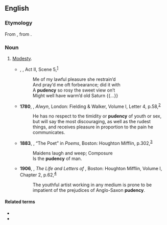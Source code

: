 ==English==

===Etymology===
From {{etyl|la|en}} {{m|la|pudentia}}, from {{etyl|la|en}} {{m|la|pudet||it shames}}.

===Noun===
{{en-noun|-}}

# {{lb|en|obsolete}} [[modesty|Modesty]].
#* {{circa|1609}} {{w|William Shakespeare}}, ''{{w|Cymbeline}}'', Act II, Scene 5,<sup>[http://www.opensourceshakespeare.org/views/plays/play_view.php?WorkID=cymbeline&Scope=entire&pleasewait=1&msg=pl]</sup>
#*: Me of my lawful pleasure she restrain’d
#*: And pray’d me oft forbearance; did it with
#*: A '''pudency''' so rosy the sweet view on’t
#*: Might well have warm’d old Saturn {{...}}
#* '''1780''', {{w|Thomas Holcroft}}, ''Alwyn'', London: Fielding & Walker, Volume I, Letter 4, p.{{nbsp}}58,<sup>[http://name.umdl.umich.edu/004789306.0001.001]</sup>
#*: He has no respect to the timidity or '''pudency''' of youth or sex, but will say the most discouraging, as well as the rudest things, and receives pleasure in proportion to the pain he communicates.
#* '''1883''', {{w|Ralph Waldo Emerson}}, “The Poet” in ''Poems'', Boston: Houghton Mifflin, p.{{nbsp}}302,<sup>[https://archive.org/details/poemsemer1883emer]</sup>
#*: Maidens laugh and weep; Composure
#*: Is the '''pudency''' of man.
#* '''1906''', {{w|Elizabeth Bisland}}, ''The Life and Letters of {{w|Lafcadio Hearn}}'', Boston: Houghton Mifflin, Volume I, Chapter 2, p.{{nbsp}}62,<sup>[https://archive.org/details/lifelettersoflaf01hear]</sup>
#*: The youthful artist working in any medium is prone to be impatient of the prejudices of Anglo-Saxon '''pudency'''.

====Related terms====
* {{l|en|impudence}}
* {{l|en|pudic}}